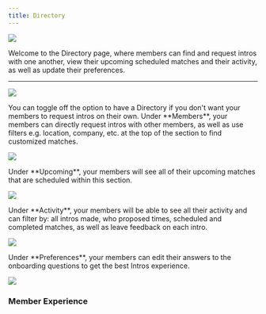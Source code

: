 ```yaml
---
title: Directory
---
```

![](/images/Directory.png)

Welcome to the Directory page, where members can find and request intros with one another, view their upcoming scheduled matches and their activity, as well as update their preferences.

---
![](/images/Directory-Toggle-Off.png)

<Note>
You can toggle off the option to have a Directory if you don't want your members to request intros on their own.
</Note>

<Tabs>
  <Tab title="Members">
   Under **Members**, your members can directly request intros with other members, as well as use filters e.g. location, company, etc. at the top of the section to find customized matches.

![](/images/Directory.png)

</Tab>
  <Tab title="Upcoming">
  Under **Upcoming**, your members will see all of their upcoming matches that are scheduled within this section.

![](/images/Directory-Upcoming.png)

  </Tab>
  <Tab title="Activity">
  Under **Activity**, your members will be able to see all their activity and can filter by: all intros made, who proposed times, scheduled and completed matches, as well as leave feedback on each intro.

![](/images/Directory-Activity.png)

  </Tab>
  <Tab title="Preferences">
  Under **Preferences**, your members can edit their answers to the onboarding questions to get the best Intros experience.

![](/images/Directory-Preferences.png)

  </Tab>
</Tabs>

### Member Experience


